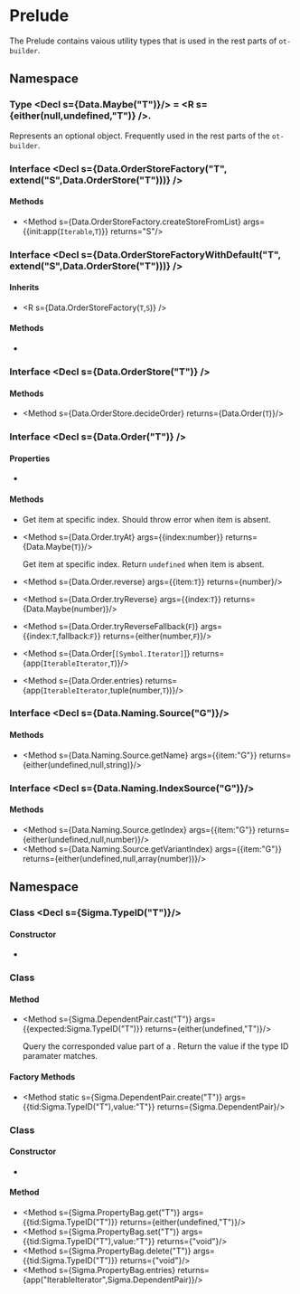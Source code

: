 
# Prelude

The Prelude contains vaious utility types that is used in the rest parts of `ot-builder`.

## Namespace <Decl s={Data}/>

### Type <Decl s={Data.Maybe("T")}/> = <R s={either(null,undefined,"T")} />.

Represents an optional object. Frequently used in the rest parts of the `ot-builder`.

### Interface <Decl s={Data.OrderStoreFactory("T", extend("S",Data.OrderStore("T")))} />

#### Methods

* <Method s={Data.OrderStoreFactory.createStoreFromList} args={{init:app(`Iterable`,`T`)}} returns="S"/>

### Interface <Decl s={Data.OrderStoreFactoryWithDefault("T", extend("S",Data.OrderStore("T")))} />

#### Inherits

* <R s={Data.OrderStoreFactory(`T`,`S`)} />

#### Methods

* <Method s={Data.OrderStoreFactoryWithDefault.createStoreFromSize} args={{count:number}} returns="S"/>

### Interface <Decl s={Data.OrderStore("T")} />

#### Methods

* <Method s={Data.OrderStore.decideOrder} returns={Data.Order(`T`)}/>

### Interface <Decl s={Data.Order("T")} />

#### Properties

* <Member readonly s={Data.Order.length} type={number} />

#### Methods

* <Method s={Data.Order.at} args={{index:number}} returns="T"/>

    Get item at specific index. Should throw error when item is absent.

* <Method s={Data.Order.tryAt} args={{index:number}} returns={Data.Maybe(`T`)}/>

    Get item at specific index. Return `undefined` when item is absent.

* <Method s={Data.Order.reverse} args={{item:`T`}} returns={number}/>
* <Method s={Data.Order.tryReverse} args={{index:`T`}} returns={Data.Maybe(number)}/>
* <Method s={Data.Order.tryReverseFallback(`F`)} args={{index:`T`,fallback:`F`}} returns={either(number,`F`)}/>
* <Method s={Data.Order[`[Symbol.Iterator]`]} returns={app(`IterableIterator`,`T`)}/>
* <Method s={Data.Order.entries} returns={app(`IterableIterator`,tuple(number,`T`))}/>

### Interface <Decl s={Data.Naming.Source("G")}/>

#### Methods

* <Method s={Data.Naming.Source.getName} args={{item:"G"}} returns={either(undefined,null,string)}/>

### Interface <Decl s={Data.Naming.IndexSource("G")}/>

#### Methods

* <Method s={Data.Naming.Source.getIndex} args={{item:"G"}} returns={either(undefined,null,number)}/>
* <Method s={Data.Naming.Source.getVariantIndex} args={{item:"G"}} returns={either(undefined,null,array(number))}/>

## Namespace <Decl s={Sigma}/>

### Class <Decl s={Sigma.TypeID("T")}/>

#### Constructor

* <Method ctor s={Sigma.TypeID.constructor} args={{id:string}}/>

### Class <Decl s={Sigma.DependentPair}/>

#### Method

* <Method s={Sigma.DependentPair.cast("T")} args={{expected:Sigma.TypeID("T")}} returns={either(undefined,"T")}/>

  Query the corresponded value part of a <R s={Sigma.DependentPair}/>. Return the value if the type ID paramater matches.

#### Factory Methods

* <Method static s={Sigma.DependentPair.create("T")} args={{tid:Sigma.TypeID("T"),value:"T"}} returns={Sigma.DependentPair}/>

### Class <Decl s={Sigma.PropertyBag}/>

#### Constructor

* <Method ctor s={Sigma.PropertyBag.constructor}/>

#### Method

* <Method s={Sigma.PropertyBag.get("T")} args={{tid:Sigma.TypeID("T")}} returns={either(undefined,"T")}/>
* <Method s={Sigma.PropertyBag.set("T")} args={{tid:Sigma.TypeID("T"),value:"T"}} returns={"void"}/>
* <Method s={Sigma.PropertyBag.delete("T")} args={{tid:Sigma.TypeID("T")}} returns={"void"}/>
* <Method s={Sigma.PropertyBag.entries} returns={app("IterableIterator",Sigma.DependentPair)}/>
